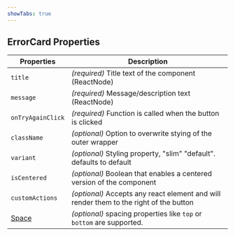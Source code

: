 ```yaml
---
showTabs: true
---
```


## ErrorCard Properties

| Properties                                  | Description                                                                            |
| ------------------------------------------- | -------------------------------------------------------------------------------------- |
| `title`                                     | _(required)_ Title text of the component (ReactNode)                                   |
| `message`                                   | _(required)_ Message/description text (ReactNode)                                      |
| `onTryAgainClick`                           | _(required)_ Function is called when the button is clicked                             |
| `className`                                 | _(optional)_ Option to overwrite stying of the outer wrapper                           |
| `variant`                                   | _(optional)_ Styling property, "slim" "default". defaults to default                   |
| `isCentered`                                | _(optional)_ Boolean that enables a centered version of the component                  |
| `customActions`                             | _(optional)_ Accepts any react element and will render them to the right of the button |
| [Space](/uilib/components/space/properties) | _(optional)_ spacing properties like `top` or `bottom` are supported.                  |
